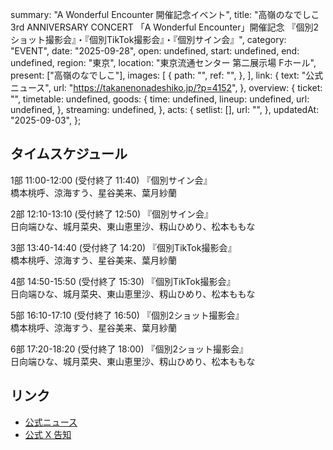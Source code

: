   summary: "A Wonderful Encounter 開催記念イベント",
  title:
    "高嶺のなでしこ 3rd ANNIVERSARY CONCERT 「A Wonderful Encounter」開催記念 『個別2ショット撮影会』・『個別TikTok撮影会』・『個別サイン会』",
  category: "EVENT",
  date: "2025-09-28",
  open: undefined,
  start: undefined,
  end: undefined,
  region: "東京",
  location: "東京流通センター 第二展示場 Fホール",
  present: ["高嶺のなでしこ"],
  images: [
    {
      path: "",
      ref: "",
    },
  ],
  link: {
    text: "公式ニュース",
    url: "https://takanenonadeshiko.jp/?p=4152",
  },
  overview: {
    ticket: "",
    timetable: undefined,
    goods: {
      time: undefined,
      lineup: undefined,
      url: undefined,
    },
    streaming: undefined,
  },
  acts: {
    setlist: [],
    url: "",
  },
  updatedAt: "2025-09-03",
};

## タイムスケジュール

1部 11:00-12:00 (受付終了 11:40) 『個別サイン会』<br/>
橋本桃呼、涼海すう、星谷美来、葉月紗蘭

2部 12:10-13:10 (受付終了 12:50) 『個別サイン会』<br/>
日向端ひな、城月菜央、東山恵里沙、籾山ひめり、松本ももな

3部 13:40-14:40 (受付終了 14:20) 『個別TikTok撮影会』<br/>
橋本桃呼、涼海すう、星谷美来、葉月紗蘭

4部 14:50-15:50 (受付終了 15:30) 『個別TikTok撮影会』<br/>
日向端ひな、城月菜央、東山恵里沙、籾山ひめり、松本ももな

5部 16:10-17:10 (受付終了 16:50) 『個別2ショット撮影会』<br/>
橋本桃呼、涼海すう、星谷美来、葉月紗蘭

6部 17:20-18:20 (受付終了 18:00) 『個別2ショット撮影会』<br/>
日向端ひな、城月菜央、東山恵里沙、籾山ひめり、松本ももな

## リンク

- [公式ニュース](https://takanenonadeshiko.jp/?p=4152)
- [公式 X 告知](https://x.com/takanenofficial/status/1962787607114588354)
